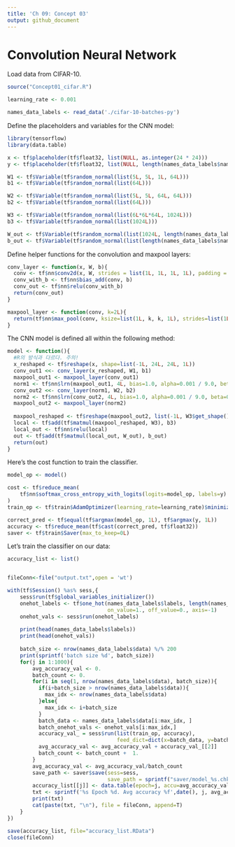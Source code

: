 ```yaml
---
title: 'Ch 09: Concept 03'
output: github_document
---
```


# Convolution Neural Network

Load data from CIFAR-10.

```r
source("Concept01_cifar.R")

learning_rate <- 0.001

names_data_labels <- read_data('./cifar-10-batches-py')
```


Define the placeholders and variables for the CNN model:
```r
library(tensorflow)
library(data.table)

x <- tf$placeholder(tf$float32, list(NULL, as.integer(24 * 24)))
y <- tf$placeholder(tf$float32, list(NULL, length(names_data_labels$names)))

W1 <- tf$Variable(tf$random_normal(list(5L, 5L, 1L, 64L)))
b1 <- tf$Variable(tf$random_normal(list(64L)))

W2 <- tf$Variable(tf$random_normal(list(5L, 5L, 64L, 64L)))
b2 <- tf$Variable(tf$random_normal(list(64L)))

W3 <- tf$Variable(tf$random_normal(list(6L*6L*64L, 1024L)))
b3 <- tf$Variable(tf$random_normal(list(1024L)))

W_out <- tf$Variable(tf$random_normal(list(1024L, length(names_data_labels$names))))
b_out <- tf$Variable(tf$random_normal(list(length(names_data_labels$names))))

```


Define helper functions for the convolution and maxpool layers:


```r
conv_layer <- function(x, W, b){
  conv <- tf$nn$conv2d(x, W, strides = list(1L, 1L, 1L, 1L), padding = 'SAME')
  conv_with_b <- tf$nn$bias_add(conv, b)
  conv_out <- tf$nn$relu(conv_with_b)
  return(conv_out)
}

maxpool_layer <- function(conv, k=2L){
  return(tf$nn$max_pool(conv, ksize=list(1L, k, k, 1L), strides=list(1L, k, k, 1L), padding='SAME'))
}

```


The CNN model is defined all within the following method:

```r

model <- function(){
  #R의 방식과 다르다. 주의!
  x_reshaped <- tf$reshape(x, shape=list(-1L, 24L, 24L, 1L))
  conv_out1 <<- conv_layer(x_reshaped, W1, b1)
  maxpool_out1 <- maxpool_layer(conv_out1)
  norm1 <- tf$nn$lrn(maxpool_out1, 4L, bias=1.0, alpha=0.001 / 9.0, beta=0.75)
  conv_out2 <<- conv_layer(norm1, W2, b2)
  norm2 <- tf$nn$lrn(conv_out2, 4L, bias=1.0, alpha=0.001 / 9.0, beta=0.75)
  maxpool_out2 <- maxpool_layer(norm2)
  
  maxpool_reshaped <- tf$reshape(maxpool_out2, list(-1L, W3$get_shape()$as_list()[1]))
  local <- tf$add(tf$matmul(maxpool_reshaped, W3), b3)
  local_out <- tf$nn$relu(local)
  out <- tf$add(tf$matmul(local_out, W_out), b_out)
  return(out)  
}


```


Here's the cost function to train the classifier.


```r

model_op <- model()

cost <- tf$reduce_mean(
    tf$nn$softmax_cross_entropy_with_logits(logits=model_op, labels=y)
)
train_op <- tf$train$AdamOptimizer(learning_rate=learning_rate)$minimize(cost)

correct_pred <- tf$equal(tf$argmax(model_op, 1L), tf$argmax(y, 1L))
accuracy <- tf$reduce_mean(tf$cast(correct_pred, tf$float32))
saver <- tf$train$Saver(max_to_keep=0L)

```



Let's train the classifier on our data:
```r

accuracy_list <- list()


fileConn<-file("output.txt",open = 'wt')

with(tf$Session() %as% sess,{
    sess$run(tf$global_variables_initializer())
    onehot_labels <- tf$one_hot(names_data_labels$labels, length(names_data_labels$names), 
                                on_value=1., off_value=0., axis=-1)
    onehot_vals <- sess$run(onehot_labels)
    
    print(head(names_data_labels$labels))
    print(head(onehot_vals))
    
    batch_size <- nrow(names_data_labels$data) %/% 200
    print(sprintf('batch size %d', batch_size))
    for(j in 1:1000){
        avg_accuracy_val <- 0.
        batch_count <- 0.
        for(i in seq(1, nrow(names_data_labels$data), batch_size)){
          if(i+batch_size > nrow(names_data_labels$data)){
            max_idx <- nrow(names_data_labels$data)
          }else{
            max_idx <- i+batch_size 
          }
          batch_data <- names_data_labels$data[i:max_idx, ]
          batch_onehot_vals <- onehot_vals[i:max_idx,]
          accuracy_val_ = sess$run(list(train_op, accuracy), 
                                   feed_dict=dict(x=batch_data, y=batch_onehot_vals))
          avg_accuracy_val <- avg_accuracy_val + accuracy_val_[[2]]
          batch_count <- batch_count +  1.
        }
        avg_accuracy_val <- avg_accuracy_val/batch_count
        save_path <- saver$save(sess=sess, 
                                save_path = sprintf("saver/model_%s.chkp", j), global_step =1L)
        accuracy_list[[j]] <- data.table(epoch=j, accu=avg_accuracy_val)
        txt <- sprintf('%s Epoch %d. Avg accuracy %f',date(), j, avg_accuracy_val)
        print(txt)
        cat(paste(txt, "\n"), file = fileConn, append=T)
    }
})

save(accuracy_list, file="accuracy_list.RData")
close(fileConn)
```


